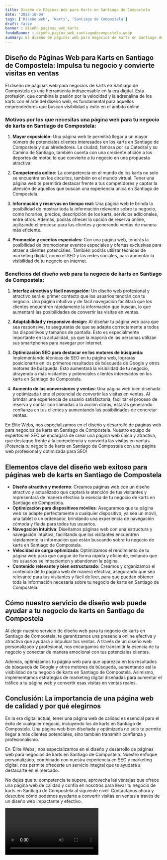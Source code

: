 ```yaml
---
title: Diseño de Páginas Web para Karts en Santiago de Compostela
date: '2023-10-04'
tags: ['Diseño web', 'Karts', 'Santiago de Compostela']
draft: false
banner : diseño_paginas_web_karts
fondoBanner : diseño_pagina_web_santiagodecompostela.webp
summary: El diseño de páginas web para negocios de karts en Santiago de Compostela es una herramienta indispensable en la era digital. Esta profesión, que combina la pasión por la velocidad y la adrenalina de los karts con el arte del diseño web, es fundamental para aquellos emprendedores que buscan visibilidad y éxito en el ámbito online.
---
```


## Diseño de Páginas Web para Karts en Santiago de Compostela: Impulsa tu negocio y convierte visitas en ventas

El diseño de páginas web para negocios de karts en Santiago de Compostela es una herramienta indispensable en la era digital. Esta profesión, que combina la pasión por la velocidad y la adrenalina de los karts con el arte del diseño web, es fundamental para aquellos emprendedores que buscan visibilidad y éxito en el ámbito online.

### Motivos por los que necesitas una página web para tu negocio de karts en Santiago de Compostela:

1. **Mayor exposición:** Una página web te permitirá llegar a un mayor número de potenciales clientes interesados en los karts en Santiago de Compostela y sus alrededores. La ciudad, famosa por su Catedral y su Camino de Santiago, también cuenta con una creciente afición a los deportes de motor, lo que convierte a tu negocio en una propuesta atractiva.

2. **Competencia online:** La competencia en el mundo de los karts no solo se encuentra en los circuitos, también en el mundo virtual. Tener una página web te permitirá destacar frente a tus competidores y captar la atención de aquellos que buscan una experiencia única en Santiago de Compostela.

3. **Información y reservas en tiempo real:** Una página web te brinda la posibilidad de mostrar toda la información relevante sobre tu negocio, como horarios, precios, descripción de los karts, servicios adicionales, entre otros. Además, podrás ofrecer la opción de reserva online, agilizando el proceso para tus clientes y generando ventas de manera más eficiente.

4. **Promoción y eventos especiales:** Con una página web, tendrás la posibilidad de promocionar eventos especiales y ofertas exclusivas para atraer a clientes potenciales. También podrás utilizar técnicas de marketing digital, como el SEO y las redes sociales, para aumentar la visibilidad de tu negocio en internet.

### Beneficios del diseño web para tu negocio de karts en Santiago de Compostela:

1. **Interfaz atractiva y fácil navegación:** Un diseño web profesional y atractivo será el primer contacto que los usuarios tendrán con tu negocio. Una página intuitiva y de fácil navegación facilitará que los clientes encuentren rápidamente la información que buscan, lo que aumentará las posibilidades de convertir las visitas en ventas.

2. **Adaptabilidad y responsive design:** Al diseñar tu página web para que sea responsive, te asegurarás de que se adapte correctamente a todos los dispositivos y tamaños de pantalla. Esto es especialmente importante en la actualidad, ya que la mayoría de las personas utilizan sus smartphones para navegar por internet.

3. **Optimización SEO para destacar en los motores de búsqueda:** Implementando técnicas de SEO en tu página web, lograrás posicionarte en los primeros resultados de búsqueda de Google y otros motores de búsqueda. Esto aumentará la visibilidad de tu negocio, atrayendo a más visitantes y potenciales clientes interesados en los karts en Santiago de Compostela.

4. **Aumento de las conversiones y ventas:** Una página web bien diseñada y optimizada tiene el potencial de convertir las visitas en ventas. Al brindar una experiencia de usuario satisfactoria, facilitar el proceso de reserva y contar con llamadas a la acción claras, estarás generando confianza en tus clientes y aumentando las posibilidades de concretar ventas.

En Élite Webs, nos especializamos en el diseño y desarrollo de páginas web para negocios de karts en Santiago de Compostela. Nuestro equipo de expertos en SEO se encargará de crear una página web única y atractiva, que destaque frente a la competencia y convierta las visitas en ventas. ¡Potencia tu negocio de karts en Santiago de Compostela con una página web profesional y optimizada para SEO!

<GifSeo />

<Cta />

## Elementos clave del diseño web exitoso para páginas web de karts en Santiago de Compostela

- **Diseño atractivo y moderno**: Creamos páginas web con un diseño atractivo y actualizado que captará la atención de tus visitantes y representará de manera efectiva la esencia de tu negocio de karts en Santiago de Compostela.
- **Optimización para dispositivos móviles**: Aseguramos que tu página web se adapte perfectamente a cualquier dispositivo, ya sea un móvil, una tablet o un ordenador, brindando una experiencia de navegación cómoda y fluida para todos tus usuarios.
- **Navegación intuitiva**: Diseñamos páginas web con una estructura y navegación intuitiva, facilitando que los visitantes encuentren rápidamente la información que están buscando sobre tu negocio de karts en Santiago de Compostela.
- **Velocidad de carga optimizada**: Optimizamos el rendimiento de tu página web para que cargue de forma rápida y eficiente, evitando que los usuarios se impacienten y abandonen la página.
- **Contenido relevante y bien estructurado**: Creamos y organizamos el contenido de tu página web de manera efectiva, asegurando que sea relevante para tus visitantes y fácil de leer, para que puedan obtener toda la información necesaria sobre tu negocio de karts en Santiago de Compostela.

## Cómo nuestro servicio de diseño web puede ayudar a tu negocio de karts en Santiago de Compostela

Al elegir nuestro servicio de diseño web para tu negocio de karts en Santiago de Compostela, te garantizamos una presencia online efectiva y atractiva que ayudará a impulsar tus ventas. A través de un diseño web personalizado y profesional, nos encargamos de transmitir la esencia de tu negocio y conectar de manera emocional con tus potenciales clientes.

Además, optimizamos tu página web para que aparezca en los resultados de búsqueda de Google y otros motores de búsqueda, aumentando así la visibilidad de tu negocio de karts en Santiago de Compostela. Asimismo, implementamos estrategias de marketing digital diseñadas para aumentar el tráfico a tu página web y convertir esas visitas en ventas reales.

## Conclusión: La importancia de una página web de calidad y por qué elegirnos

En la era digital actual, tener una página web de calidad es esencial para el éxito de cualquier negocio, incluyendo los de karts en Santiago de Compostela. Una página web bien diseñada y optimizada no solo te permite llegar a más clientes potenciales, sino también transmitir confianza y profesionalismo.

En 'Élite Webs', nos especializamos en el diseño y desarrollo de páginas web para negocios de karts en Santiago de Compostela. Nuestro enfoque personalizado, combinado con nuestra experiencia en SEO y marketing digital, nos permite ofrecerte un servicio integral que te ayudará a destacarte en el mercado.

No dejes que tu competencia te supere, aprovecha las ventajas que ofrece una página web de calidad y confía en nosotros para llevar tu negocio de karts en Santiago de Compostela al siguiente nivel. Contáctanos ahora y descubre cómo podemos ayudarte a convertir visitas en ventas a través de un diseño web impactante y efectivo.

<Video />

<CtaBot job='Karts' city='Santiago de Compostela'/>

<Gmaps query='Santiago de Compostela+españa+maps' />